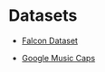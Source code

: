 # Datasets

- [Falcon Dataset](https://huggingface.co/datasets/tiiuae/falcon-refinedweb)

- [Google Music Caps](https://huggingface.co/datasets/google/MusicCaps)